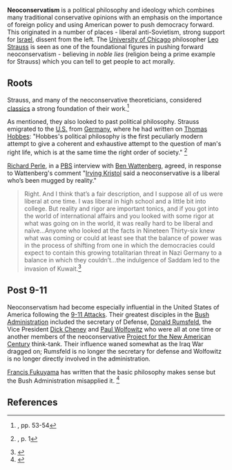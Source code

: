 {{subpages}}
{{TOC|right}}
'''Neoconservatism''' is a political philosophy and ideology which combines many traditional conservative opinions with an emphasis on the importance of foreign policy and using American power to push democracy forward. This originated in a number of places - liberal anti-Sovietism, strong support for [[Israel]], dissent from the left. The [[University of Chicago]] philosopher [[Leo Strauss]] is seen as one of the foundational figures in pushing forward neoconservatism - believing in ''noble lies'' (religion being a prime example for Strauss) which you can tell to get people to act morally. 
==Roots==
Strauss, and many of the neoconservative theoreticians, considered [[classics]] a strong foundation of their work.<ref name=Packer2006>{{citation
| title = The Assassins' Gate
| author = George Packer
| publisher = Farrar, Straus and Giroux | year = 2005
| isbn = 0374299633}}, pp. 53-54</ref>

As mentioned, they also looked to past political philosophy.  Strauss emigrated to the [[United States|U.S.]] from [[Germany]], where he had written on [[Thomas Hobbes]]: "Hobbes's political philosophy is the first peculiarly modern attempt to give a coherent and exhaustive attempt to the question of man's right life, which is at the same time the right order of society." <ref name=Strauss-Hobbes>{{citation
 | title = The Political Philosophy of Hobbes: Its Basis and its Genesis
 | author = Leo Strauss
 | translator = Elsa M. Sinclair
 | publisher = University of Chicago Press
 | year = 1936}}, p. 1</ref>

[[Richard Perle]], in a [[Public Broadcasting System|PBS]] interview with [[Ben Wattenberg]], agreed, in response to Wattenberg's comment "[[Irving Kristol]] said a neoconservative is a liberal who’s been mugged by reality."<blockquote>Right. And I think that’s a fair description, and I suppose all of us were liberal at one time. I was liberal in high school and a little bit into college. But reality and rigor are important tonics, and if you got into the world of international affairs and you looked with some rigor at what was going on in the world, it was really hard to be liberal and naïve...Anyone who looked at the facts in Nineteen Thirty-six knew what was coming or could at least see that the balance of power was in the process of shifting from one in which the democracies could expect to contain this growing totalitarian threat in Nazi Germany to a balance in which they couldn’t...the indulgence of Saddam led to the invasion of Kuwait.<ref>{{citation
 | url = http://www.pbs.org/thinktank/transcript1017.html
 | journal = PBS
 | author = Ben Wattenberg | date = 14 November 2002
 | title = Richard Perle: the Making of a Neoconservative
}}</ref></blockquote>

==Post 9-11==
Neoconservatism had become especially influential in the United States of America following the [[9-11 Attacks]]. Their greatest disciples in the [[George W. Bush|Bush Administration]] included the secretary of Defense, [[Donald Rumsfeld]], the Vice President [[Dick Cheney]] and [[Paul Wolfowitz]] who were all at one time or another members of the neoconservative [[Project for the  New American Century]] think-tank. Their influence waned somewhat as the Iraq War dragged on; Rumsfeld is no longer the secretary for defense and Wolfowitz is no longer directly involved in the administration.

[[Francis Fukuyama]] has written that the basic philosophy makes sense but the Bush Administration misapplied it. <ref name=Fukuyama-Crossroads>{{citation
 | author = Francis Fukuyama
 | title = [[America at the Crossroads:  Democracy, Power, and the Neoconservative Legacy]]
 | year = 2006
 | publisher = Yale University Press
 | isbn = 0300113994 }}</ref>

==References==
{{reflist|2}}